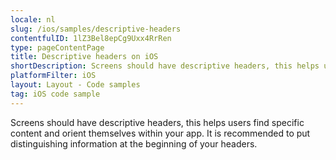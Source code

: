 ```yaml
---
locale: nl
slug: /ios/samples/descriptive-headers
contentfulID: 1lZ3Bel8epCg9Uxx4RrRen
type: pageContentPage
title: Descriptive headers on iOS
shortDescription: Screens should have descriptive headers, this helps users find specific content and orient themselves within your app.
platformFilter: iOS
layout: Layout - Code samples
tag: iOS code sample
---
```


Screens should have descriptive headers, this helps users find specific content and orient themselves within your app. It is recommended to put distinguishing information at the beginning of your headers.

<CodeSample id="screen-headers" locale="nl" platform="ios"/>